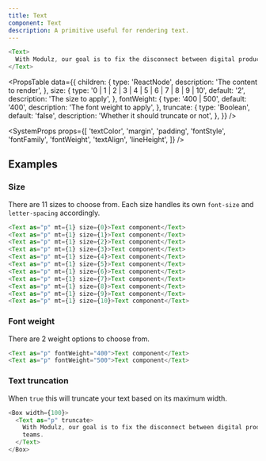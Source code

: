 ```yaml
---
title: Text
component: Text
description: A primitive useful for rendering text.
---
```


```js live
<Text>
  With Modulz, our goal is to fix the disconnect between digital product teams.
</Text>
```

<PropsTable
  data={{
    children: {
      type: 'ReactNode',
      description: 'The content to render',
    },
    size: {
      type: '0 | 1 | 2 | 3 | 4 | 5 | 6 | 7 | 8 | 9 | 10',
      default: '2',
      description: 'The size to apply',
    },
    fontWeight: {
      type: '400 | 500',
      default: '400',
      description: 'The font weight to apply',
    },
    truncate: {
      type: 'Boolean',
      default: 'false',
      description: 'Whether it should truncate or not',
    },
  }}
/>

<SystemProps
  props={[
    'textColor',
    'margin',
    'padding',
    'fontStyle',
    'fontFamily',
    'fontWeight',
    'textAlign',
    'lineHeight',
  ]}
/>

## Examples

### Size

There are 11 sizes to choose from. Each size handles its own `font-size` and `letter-spacing` accordingly.

```js live
<Text as="p" mt={1} size={0}>Text component</Text>
<Text as="p" mt={1} size={1}>Text component</Text>
<Text as="p" mt={1} size={2}>Text component</Text>
<Text as="p" mt={1} size={3}>Text component</Text>
<Text as="p" mt={1} size={4}>Text component</Text>
<Text as="p" mt={1} size={5}>Text component</Text>
<Text as="p" mt={1} size={6}>Text component</Text>
<Text as="p" mt={1} size={7}>Text component</Text>
<Text as="p" mt={1} size={8}>Text component</Text>
<Text as="p" mt={1} size={9}>Text component</Text>
<Text as="p" mt={1} size={10}>Text component</Text>
```

### Font weight

There are 2 weight options to choose from.

```js live
<Text as="p" fontWeight="400">Text component</Text>
<Text as="p" fontWeight="500">Text component</Text>
```

### Text truncation

When `true` this will truncate your text based on its maximum width.

```js live
<Box width={100}>
  <Text as="p" truncate>
    With Modulz, our goal is to fix the disconnect between digital product
    teams.
  </Text>
</Box>
```
